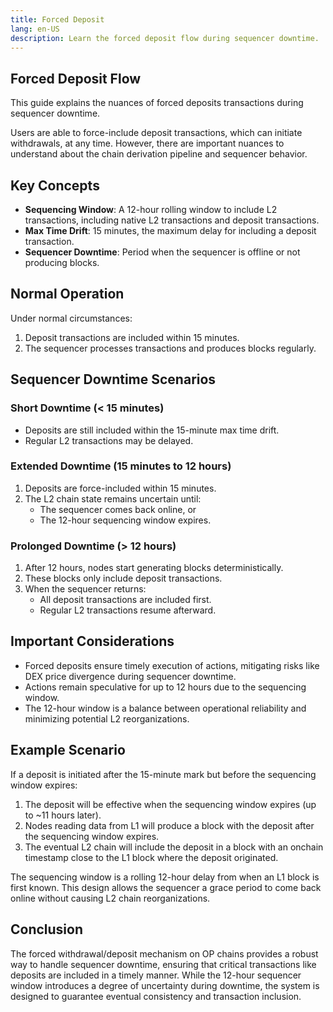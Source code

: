 ```yaml
---
title: Forced Deposit
lang: en-US
description: Learn the forced deposit flow during sequencer downtime.
---
```



## Forced Deposit Flow

This guide explains the nuances of forced deposits transactions during sequencer downtime.

Users are able to force-include deposit transactions, which can initiate withdrawals, at any time.
However, there are important nuances to understand about the chain derivation pipeline and sequencer behavior.

## Key Concepts

*   **Sequencing Window**: A 12-hour rolling window to include L2 transactions, including native L2 transactions and deposit transactions.
*   **Max Time Drift**: 15 minutes, the maximum delay for including a deposit transaction.
*   **Sequencer Downtime**: Period when the sequencer is offline or not producing blocks.

## Normal Operation

Under normal circumstances:

1.  Deposit transactions are included within 15 minutes.
2.  The sequencer processes transactions and produces blocks regularly.

## Sequencer Downtime Scenarios

### Short Downtime (< 15 minutes)

*   Deposits are still included within the 15-minute max time drift.
*   Regular L2 transactions may be delayed.

### Extended Downtime (15 minutes to 12 hours)

1.  Deposits are force-included within 15 minutes.
2.  The L2 chain state remains uncertain until:
    *   The sequencer comes back online, or
    *   The 12-hour sequencing window expires.

### Prolonged Downtime (> 12 hours)

1.  After 12 hours, nodes start generating blocks deterministically.
2.  These blocks only include deposit transactions.
3.  When the sequencer returns:
    *   All deposit transactions are included first.
    *   Regular L2 transactions resume afterward.

## Important Considerations

*   Forced deposits ensure timely execution of actions, mitigating risks like DEX price divergence during sequencer downtime.
*   Actions remain speculative for up to 12 hours due to the sequencing window.
*   The 12-hour window is a balance between operational reliability and minimizing potential L2 reorganizations.

## Example Scenario

If a deposit is initiated after the 15-minute mark but before the sequencing window expires:

1.  The deposit will be effective when the sequencing window expires (up to ~11 hours later).
2.  Nodes reading data from L1 will produce a block with the deposit after the sequencing window expires.
3.  The eventual L2 chain will include the deposit in a block with an onchain timestamp close to the L1 block where the deposit originated.

<Callout type="info">
  The sequencing window is a rolling 12-hour delay from when an L1 block is first known. This design allows the sequencer a grace period to come back online without causing L2 chain reorganizations.
</Callout>

## Conclusion

The forced withdrawal/deposit mechanism on OP chains provides a robust way to handle sequencer downtime, ensuring that critical transactions like deposits are included in a timely manner. While the 12-hour sequencer window introduces a degree of uncertainty during downtime, the system is designed to guarantee eventual consistency and transaction inclusion.
